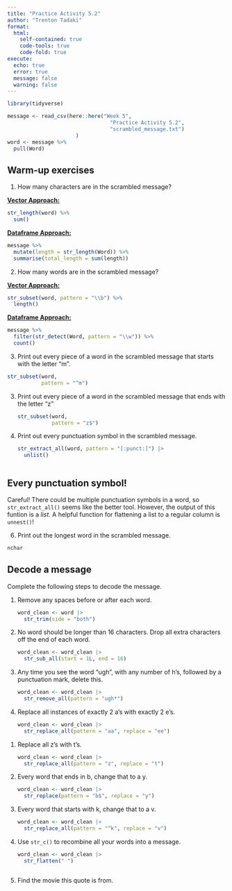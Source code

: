 ```yaml
---
title: "Practice Activity 5.2"
author: "Trenton Tadaki"
format:
  html: 
    self-contained: true
    code-tools: true
    code-fold: true
execute: 
  echo: true
  error: true
  message: false
  warning: false
---
```


```r
library(tidyverse)

message <- read_csv(here::here("Week 5", 
                                 "Practice Activity 5.2", 
                                 "scrambled_message.txt")
                      )
word <- message %>% 
  pull(Word)
```

## Warm-up exercises

1.  How many characters are in the scrambled message?

[**Vector Approach:**]{.underline}

```r
str_length(word) %>% 
  sum()
```

[**Dataframe Approach:**]{.underline}

```r
message %>% 
  mutate(length = str_length(Word)) %>% 
  summarise(total_length = sum(length))
```

2.  How many words are in the scrambled message?

[**Vector Approach:**]{.underline}

```r
str_subset(word, pattern = "\\b") %>% 
  length()
```

[**Dataframe Approach:**]{.underline}

```r
message %>% 
  filter(str_detect(Word, pattern = "\\w")) %>% 
  count() 
```

3.  Print out every piece of a word in the scrambled message that starts with the letter "m".

```r
str_subset(word, 
           pattern = "^m")
```

3.  Print out every piece of a word in the scrambled message that ends with the letter "z"

    ```r
    str_subset(word, 
               pattern = "z$")
    ```

4.  Print out every punctuation symbol in the scrambled message.

    ```r
    str_extract_all(word, pattern = "[:punct:]") |>
      unlist()



    ```

::: callout-tip
# Every punctuation symbol!

Careful! There could be multiple punctuation symbols in a word, so `str_extract_all()` seems like the better tool. However, the output of this funtion is a *list*. A helpful function for flattening a list to a regular column is `unnest()`!
:::

6.  Print out the longest word in the scrambled message.

```r
nchar

```

## Decode a message

Complete the following steps to decode the message.

1.  Remove any spaces before or after each word.

    ```r
    word_clean <- word |>
      str_trim(side = "both") 

    ```

2.  No word should be longer than 16 characters. Drop all extra characters off the end of each word.

    ```r
    word_clean <- word_clean |>
      str_sub_all(start = 1L, end = 16)
    ```

3.  Any time you see the word "ugh", with any number of h's, followed by a punctuation mark, delete this.

    ```r
    word_clean <- word_clean |>
      str_remove_all(pattern = "ugh*")
    ```

4.  Replace all instances of exactly 2 a's with exactly 2 e's.

    ```r
word_clean <- word_clean |>
      str_replace_all(pattern = "aa", replace = "ee")
    ```

<!-- -->

1.  Replace all z's with t's.

    ```r
    word_clean <- word_clean |>
      str_replace_all(pattern = "z", replace = "t")
    ```

2.  Every word that ends in b, change that to a y.

    ```r
    word_clean <- word_clean |>
      str_replace(pattern = "b$", replace = "y")
    ```

3.  Every word that starts with k, change that to a v.

    ```r
    word_clean <- word_clean |>
      str_replace_all(pattern = "^k", replace = "v")
    ```

4.  Use `str_c()` to recombine all your words into a message.

    ```r
    word_clean <- word_clean |>
      str_flatten(" ")



    ```

5.  Find the movie this quote is from.
